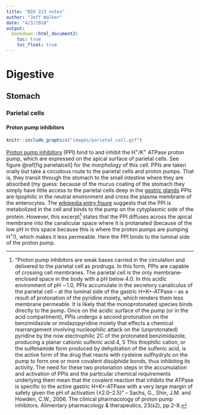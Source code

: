 ```yaml
---
title: "BIO 223 notes"
author: "Jeff Walker"
date: "4/3/2018"
output:
  bookdown::html_document2:
    toc: true
    toc_float: true
---
```

# Digestive
## Stomach
### Parietal cells
#### Proton pump inhibitors
```r
knitr::include_graphics("images/parietal_cell.gif")
```

[Proton pump inhibitors](https://en.wikipedia.org/wiki/Proton-pump_inhibitor) (PPI) bind to and inhibit the H$^+$/K$^+$ ATPase proton pump, which are expressed on the apical surface of parietal cells. See figure \@ref[fig parietalcell] for the morphology of this cell. PPIs are taken orally but take a circuitous route to the parietal cells and proton pumps. That is, they transit through the stomach to the small intestine where they are absorbed (my guess: because of the mucus coating of the stomach they simply have little access to the parietal cells deep in the [gastric glands](https://en.wikipedia.org/wiki/Gastric_glands) PPIs are lipophilic in the neutral environment and cross the plasma membrane of the enterocytes. The [wikipedia entry figure](https://en.wikipedia.org/wiki/Proton-pump_inhibitor#/media/File:Proton_pump_inhibitors_mechanism.svg) suggests that the PPI is metabolized in the cell and binds to the pump on the cytyplasmic side of the protein. However, this excerpt^["Proton pump inhibitors are weak bases carried in the circulation and delivered to the parietal cell as prodrugs. In this form, PPIs are capable of crossing cell membranes. The parietal cell is the only membrane‐enclosed space in the body with a pH below 4.0. In this acidic environment of pH ∼1.0, PPIs accumulate in the secretory canaliculus of the parietal cell – at the luminal side of the gastric H+K+‐ATPase – as a result of protonation of the pyridine moiety, which renders them less membrane permeable. It is likely that the monoprotonated species binds directly to the pump. Once on the acidic surface of the pump (or in the acid compartment), PPIs undergo a second protonation on the benzimidazole or imidazopyridine moiety that effects a chemical rearrangement involving nucleophilic attack on the (unprotonated) pyridine by the now electrophilic 2C of the protonated benzimidazole, producing a planar cationic sulfenic acid.4, 5 This thiophilic cation, or the sulfenamide form produced by dehydration of the sulfenic acid, is the active form of the drug that reacts with cysteine sulfhydryls on the pump to form one or more covalent disulphide bonds, thus inhibiting its activity. The need for these two protonation steps in the accumulation and activation of PPIs and the particular chemical requirements underlying them mean that the covalent reaction that inhibits the ATPase is specific to the active gastric H+K+‐ATPase with a very large margin of safety given the pH of activation (≤2.0–2.5)" -- Sachs, G., Shin, J.M. and Howden, C.W., 2006. The clinical pharmacology of proton pump inhibitors. Alimentary pharmacology & therapeutics, 23(s2), pp.2-8.] states that the PPI diffuses across the apical membrane into the canalicular space where it is protanated (because of the low pH in this space because this is where the proton pumps are pumping H$^+$!), which makes it less permeable. Here the PPI binds to the luminal side of the proton pump.
